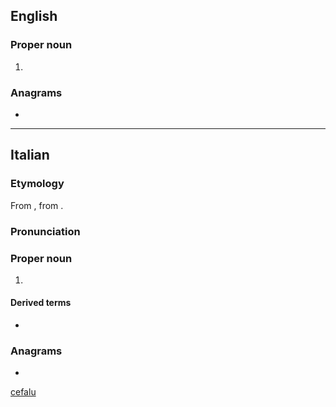 {{also|Cefalu}}
==English==

===Proper noun===
{{wikipedia}}
{{en-proper noun}}

# {{place|en|city|p/Palermo|r/Sicily}}

===Anagrams===
* {{anagrams|en|a=aceflu|fecula}}

[[Category:English terms spelled with Ù|cefalu]]

----

==Italian==

===Etymology===
From {{der|it|la|Cephaloedium}}, from {{der|it|grc|Κεφαλοίδιον}}.

===Pronunciation===
{{it-pr}}

===Proper noun===
{{wikipedia|lang=it}}
{{head|it|proper noun}}

# {{place|it|city|s/Sicily|c/Italy|t=Cefalù}}

====Derived terms====
* {{l|it|cefaludese}}

===Anagrams===
* {{anagrams|it|a=aceflu|feluca}}